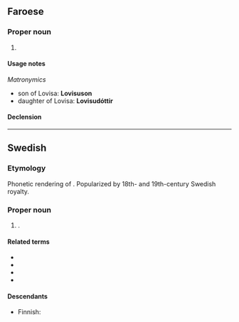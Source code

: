 ==Faroese==

===Proper noun===
{{head|fo|proper noun}}

# {{given name|female|lang=fo}}

====Usage notes====
''Matronymics''
* son of Lovisa: '''Lovisuson'''
* daughter of Lovisa: '''Lovisudóttir'''

====Declension====
{{fo-decl-proper-noun-s-indef|Lovisa|Lovisu|Lovisu|Lovisu}}

----

==Swedish==

===Etymology===
Phonetic rendering of {{bor|sv|fr|Louisa}}. Popularized by 18th- and 19th-century Swedish royalty.

===Proper noun===
{{sv-proper noun|c}}

# {{given name|female|lang=sv|eq=Louise}}.

====Related terms====
* {{l|sv|Louise}}
* {{l|sv|Lova}}
* {{l|sv|Lovis}}
* {{l|sv|Ludvig}}

====Descendants====
* Finnish: {{l|fi|Loviisa}}